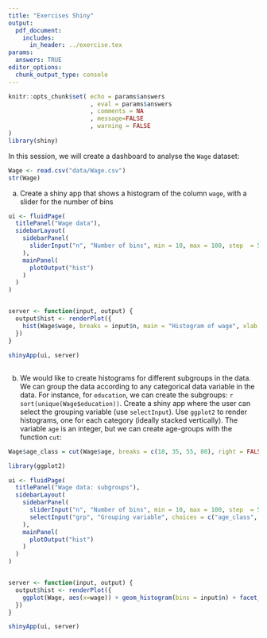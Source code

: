 ```yaml
---
title: "Exercises Shiny"
output: 
  pdf_document:
    includes:
      in_header: ../exercise.tex
params:
  answers: TRUE
editor_options: 
  chunk_output_type: console
---
```

  
```r
knitr::opts_chunk$set( echo = params$answers
                       , eval = params$answers
                       , comments = NA
                       , message=FALSE
                       , warning = FALSE
)
library(shiny)
```

In this session, we will create a dashboard to analyse the `Wage` dataset:

```r
Wage <- read.csv("data/Wage.csv")
str(Wage)
```

a) Create a shiny app that shows a histogram of the column `wage`, with a slider for the number of bins

```r
ui <- fluidPage(
  titlePanel("Wage data"),
  sidebarLayout(
    sidebarPanel(
      sliderInput("n", "Number of bins", min = 10, max = 100, step  = 5, value = 30)
    ),
    mainPanel(
      plotOutput("hist")
    )
  )
)


server <- function(input, output) {
  output$hist <- renderPlot({
    hist(Wage$wage, breaks = input$n, main = "Histogram of wage", xlab = "Wage")
  })
}

shinyApp(ui, server)
```

##

b) We would like to create histograms for different subgroups in the data. We can group the data according to any categorical data variable in the data. For instance, for `education`, we can create the subgroups: `r sort(unique(Wage$education))`. Create a shiny app where the user can select the grouping variable (use `selectInput`). Use `ggplot2` to render histograms, one for each category (ideally stacked vertically). The variable `age` is an integer, but we can create age-groups with the function `cut`:
  
```r
Wage$age_class = cut(Wage$age, breaks = c(18, 35, 55, 80), right = FALSE, include.lowest = TRUE)
```


```r
library(ggplot2)

ui <- fluidPage(
  titlePanel("Wage data: subgroups"),
  sidebarLayout(
    sidebarPanel(
      sliderInput("n", "Number of bins", min = 10, max = 100, step  = 5, value = 30),
      selectInput("grp", "Grouping variable", choices = c("age_class", "maritl", "race", "education", "region", "jobclass", "health", "health_ins"), selected = "maritl")
    ),
    mainPanel(
      plotOutput("hist")
    )
  )
)


server <- function(input, output) {
  output$hist <- renderPlot({
    ggplot(Wage, aes(x=wage)) + geom_histogram(bins = input$n) + facet_grid(rows = input$grp)
  })
}

shinyApp(ui, server)
```

